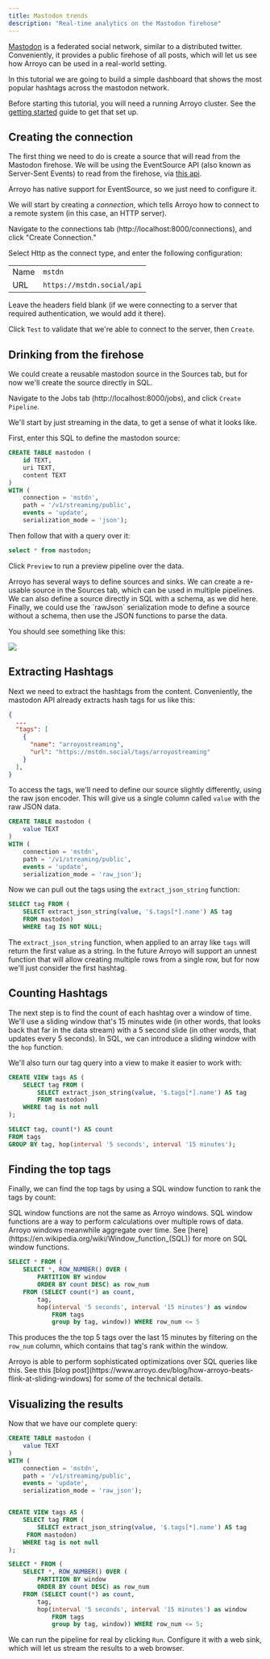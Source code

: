 ```yaml
---
title: Mastodon trends
description: "Real-time analytics on the Mastodon firehose"
---
```


[Mastodon](https://joinmastodon.org/) is a federated social network, similar to a distributed
twitter. Conveniently, it provides a public firehose of all posts, which will let us see how
Arroyo can be used in a real-world setting.

In this tutorial we are going to build a simple dashboard that shows the most popular hashtags
across the mastodon network.

Before starting this tutorial, you will need a running Arroyo cluster. See the [getting started](/getting-started)
guide to get that set up.

## Creating the connection

The first thing we need to do is create a source that will read from the Mastodon firehose. We
will be using the EventSource API (also known as Server-Sent Events) to read from the firehose, via
[this api](https://docs.joinmastodon.org/methods/streaming/#public).

Arroyo has native support for EventSource, so we just need to configure it.

We will start by creating a _connection_, which tells Arroyo how to connect to a remote system (in this
case, an HTTP server).

Navigate to the connections tab (http://localhost:8000/connections), and click "Create Connection."

Select Http as the connect type, and enter the following configuration:

|  |  |
| ---- | ------- |
| Name | `mstdn` |
| URL | `https://mstdn.social/api` |

Leave the headers field blank (if we were connecting to a server that required authentication, we would
add it there).

Click `Test` to validate that we're able to connect to the server, then `Create`.

## Drinking from the firehose

We could create a reusable mastodon source in the Sources tab, but for now we'll create the source
directly in SQL.

Navigate to the Jobs tab (http://localhost:8000/jobs), and click `Create Pipeline`.

We'll start by just streaming in the data, to get a sense of what it looks like.

First, enter this SQL to define the mastodon source:

```sql
CREATE TABLE mastodon (
    id TEXT,
    uri TEXT,
    content TEXT
)
WITH (
    connection = 'mstdn',
    path = '/v1/streaming/public',
    events = 'update',
    serialization_mode = 'json');
```

Then follow that with a query over it:

```sql
select * from mastodon;
```

Click `Preview` to run a preview pipeline over the data.

<Tip>
    Arroyo has several ways to define sources and sinks. We can create a re-usable source in the Sources tab,
    which can be used in multiple pipelines. We can also define a source directly in SQL with a schema, as we
    did here. Finally, we could use the `rawJson` serialization mode to define a source without a schema, then
    use the JSON functions to parse the data.
</Tip>

You should see something like this:

<img src="/images/mastodon_firehose.png" />

## Extracting Hashtags

Next we need to extract the hashtags from the content. Conveniently, the mastodon API already extracts
hash tags for us like this:

```json
{
  ...
  "tags": [
    {
      "name": "arroyostreaming",
      "url": "https://mstdn.social/tags/arroyostreaming"
    }
  ],
}
```

To access the tags, we'll need to define our source slightly differently, using the raw json encoder. This
will give us a single column called `value` with the raw JSON data.

```sql
CREATE TABLE mastodon (
    value TEXT
)
WITH (
    connection = 'mstdn',
    path = '/v1/streaming/public',
    events = 'update',
    serialization_mode = 'raw_json');
```

Now we can pull out the tags using the `extract_json_string` function:

```sql
SELECT tag FROM (
    SELECT extract_json_string(value, '$.tags[*].name') AS tag
    FROM mastodon)
    WHERE tag IS NOT NULL;
```


The `extract_json_string` function, when applied to an array like `tags` will return the first value as a string. In
the future Arroyo will support an unnest function that will allow creating multiple rows from a single row, but for
now we'll just consider the first hashtag.

## Counting Hashtags

The next step is to find the count of each hashtag over a window of time.  We'll use a sliding window
that's 15 minutes wide (in other words, that looks back that far in the data stream) with a 5 second slide
(in other words, that updates every 5 seconds). In SQL, we can introduce a sliding window with the `hop`
function.

We'll also turn our tag query into a view to make it easier to work with:

```sql
CREATE VIEW tags AS (
    SELECT tag FROM (
        SELECT extract_json_string(value, '$.tags[*].name') AS tag
        FROM mastodon)
    WHERE tag is not null
);

SELECT tag, count(*) AS count
FROM tags
GROUP BY tag, hop(interval '5 seconds', interval '15 minutes');
```

## Finding the top tags

Finally, we can find the top tags by using a SQL window function to rank the tags by count:

<Tip>
    SQL window functions are not the same as Arroyo windows. SQL window functions are a way to
    perform calculations over multiple rows of data. Arroyo windows meanwhile aggregate over time.
    See [here](https://en.wikipedia.org/wiki/Window_function_(SQL)) for more on SQL window functions.
</Tip>

```sql
SELECT * FROM (
    SELECT *, ROW_NUMBER() OVER (
        PARTITION BY window
        ORDER BY count DESC) as row_num
    FROM (SELECT count(*) as count,
        tag,
        hop(interval '5 seconds', interval '15 minutes') as window
            FROM tags
            group by tag, window)) WHERE row_num <= 5
```

This produces the the top 5 tags over the last 15 minutes by filtering on the `row_num` column, which
contains that tag's rank within the window.

<Tip>
    Arroyo is able to perform sophisticated optimizations over SQL queries like this. See this
    [blog post](https://www.arroyo.dev/blog/how-arroyo-beats-flink-at-sliding-windows) for some
    of the technical details.
</Tip>


## Visualizing the results

Now that we have our complete query:

```sql
CREATE TABLE mastodon (
    value TEXT
)
WITH (
    connection = 'mstdn',
    path = '/v1/streaming/public',
    events = 'update',
    serialization_mode = 'raw_json');


CREATE VIEW tags AS (
    SELECT tag FROM (
        SELECT extract_json_string(value, '$.tags[*].name') AS tag
     FROM mastodon)
    WHERE tag is not null
);

SELECT * FROM (
    SELECT *, ROW_NUMBER() OVER (
        PARTITION BY window
        ORDER BY count DESC) as row_num
    FROM (SELECT count(*) as count,
        tag,
        hop(interval '5 seconds', interval '15 minutes') as window
            FROM tags
            group by tag, window)) WHERE row_num <= 5;
```

We can run the pipeline for real by clicking `Run`. Configure it with a web sink, which will
let us stream the results to a web browser.
